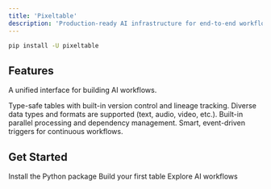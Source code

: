 ```yaml
---
title: 'Pixeltable'
description: 'Production-ready AI infrastructure for end-to-end workflows'
---
```


```bash
pip install -U pixeltable
```

## Features

A unified interface for building AI workflows.

<CardGroup cols={2}>
  <Card title="Persistent Versioned Storage" icon="database">
   Type-safe tables with built-in version control and lineage tracking.
  </Card>
  
  <Card title="Multimodal Processing" icon="film">
    Diverse data types and formats are supported (text, audio, video, etc.).
  </Card>

  <Card title="Automated Graph Orchestration" icon="diagram-project" >
    Built-in parallel processing and dependency management.
  </Card>

  <Card title="Incremental Updates" icon="rotate">
    Smart, event-driven triggers for continuous workflows.
  </Card>
</CardGroup>

## Get Started

<CardGroup cols={3}>
  <Card title="Installation" icon="download" href="/docs/overview/installation">
    Install the Python package
  </Card>
  
  <Card title="Quick Start" icon="play" href="/docs/overview/quick-start">
    Build your first table
  </Card>
  
  <Card title="Examples" icon="lightbulb">
    Explore AI workflows
  </Card>
</CardGroup>
